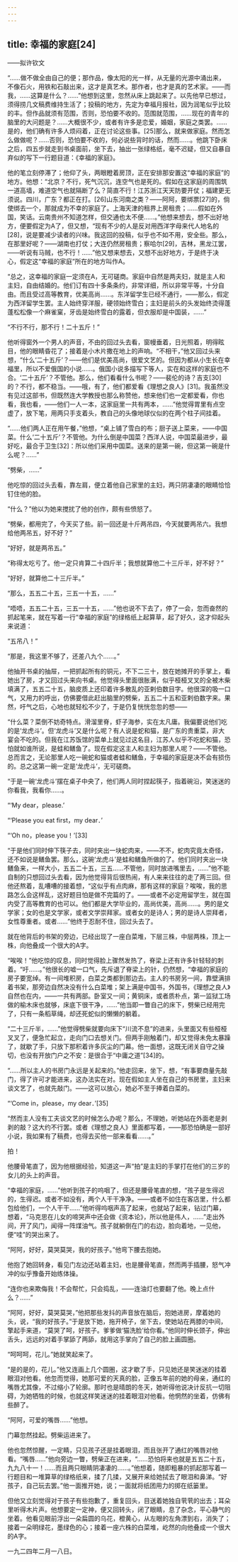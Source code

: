 ```yaml
---
---
---
```

title: 幸福的家庭[24]
---




——拟许钦文

“……做不做全由自己的便；那作品，像太阳的光一样，从无量的光源中涌出来，不像石火，用铁和石敲出来，这才是真艺术。那作者，也才是真的艺术家。——而我，……这算是什么？……”他想到这里，忽然从床上跳起来了。以先他早已想过，须得捞几文稿费维持生活了；投稿的地方，先定为幸福月报社，因为润笔似乎比较的丰。但作品就须有范围，否则，恐怕要不收的。范围就范围，……现在的青年的脑里的大问题是？……大概很不少，或者有许多是恋爱，婚姻，家庭之类罢。……是的，他们确有许多人烦闷着，正在讨论这些事。[25]那么，就来做家庭。然而怎么做做呢？……否则，恐怕要不收的，何必说些背时的话，然而……。他跳下卧床之后，四五步就走到书桌面前，坐下去，抽出一张绿格纸，毫不迟疑，但又自暴自弃似的写下一行题目道：《幸福的家庭》。

他的笔立刻停滞了；他仰了头，两眼瞪着房顶，正在安排那安置这“幸福的家庭”的地方。他想：“北京？不行，死气沉沉，连空气也是死的。假如在这家庭的周围筑一道高墙，难道空气也就隔断了么？简直不行！江苏浙江天天防要开仗；福建更无须说。四川，广东？都正在打。[26]山东河南之类？——阿阿，要绑票[27]的，倘使绑去一个，那就成为不幸的家庭了。上海天津的租界上房租贵；……假如在外国，笑话。云南贵州不知道怎样，但交通也太不便……。”他想来想去，想不出好地方，便要假定为A了，但又想，“现有不少的人是反对用西洋字母来代人地名的[28]，说是要减少读者的兴味。我这回的投稿，似乎也不如不用，安全些。那么，在那里好呢？——湖南也打仗；大连仍然房租贵；察哈尔[29]，吉林，黑龙江罢，——听说有马贼，也不行！……”他又想来想去，又想不出好地方，于是终于决心，假定这“幸福的家庭”所在的地方叫作A。

“总之，这幸福的家庭一定须在A，无可磋商。家庭中自然是两夫妇，就是主人和主妇，自由结婚的。他们订有四十多条条约，非常详细，所以非常平等，十分自由。而且受过高等教育，优美高尚……。东洋留学生已经不通行，——那么，假定为西洋留学生罢。主人始终穿洋服，硬领始终雪白；主妇是前头的头发始终烫得蓬蓬松松像一个麻雀窠，牙齿是始终雪白的露着，但衣服却是中国装，……”

“不行不行，那不行！二十五斤！”

他听得窗外一个男人的声音，不由的回过头去看，窗幔垂着，日光照着，明得眩目，他的眼睛昏花了；接着是小木片撒在地上的声响。“不相干，”他又回过头来想，“什么‘二十五斤’？——他们是优美高尚，很爱文艺的。但因为都从小生长在幸福里，所以不爱俄国的小说……。俄国小说多描写下等人，实在和这样的家庭也不合。‘二十五斤’？不管他。那么，他们看看什么书呢？——裴伦的诗？吉支[30]的？不行，都不稳当。——哦，有了，他们都爱看《理想之良人》[31]。我虽然没有见过这部书，但既然连大学教授也那么称赞他，想来他们也一定都爱看，你也看，我也看，——他们一人一本，这家庭里一共有两本，……”他觉得胃里有点空虚了，放下笔，用两只手支着头，教自己的头像地球仪似的在两个柱子间挂着。

“……他们两人正在用午餐，”他想，“桌上铺了雪白的布；厨子送上菜来，——中国菜。什么‘二十五斤’？不管他。为什么倒是中国菜？西洋人说，中国菜最进步，最好吃，最合于卫生[32]：所以他们采用中国菜。送来的是第一碗，但这第一碗是什么呢？……”

“劈柴，……”

他吃惊的回过头去看，靠左肩，便立着他自己家里的主妇，两只阴凄凄的眼睛恰恰钉住他的脸。

“什么？”他以为她来搅扰了他的创作，颇有些愤怒了。

“劈柴，都用完了，今天买了些。前一回还是十斤两吊四，今天就要两吊六。我想给他两吊五，好不好？”

“好好，就是两吊五。”

“称得太吃亏了。他一定只肯算二十四斤半；我想就算他二十三斤半，好不好？”

“好好，就算他二十三斤半。”

“那么，五五二十五，三五一十五，……”

“唔唔，五五二十五，三五一十五，……”他也说不下去了，停了一会，忽而奋然的抓起笔来，就在写着一行“幸福的家庭”的绿格纸上起算草，起了好久，这才仰起头来说道：

“五吊八！”

“那是，我这里不够了，还差八九个……。”

他抽开书桌的抽屉，一把抓起所有的铜元，不下二三十，放在她摊开的手掌上，看她出了房，才又回过头来向书桌。他觉得头里面很胀满，似乎桠桠叉叉的全被木柴填满了，五五二十五，脑皮质上还印着许多散乱的亚剌伯数目字。他很深的吸一口气，又用力的呼出，仿佛要借此赶出脑里的劈柴，五五二十五和亚剌伯数字来。果然，吁气之后，心地也就轻松不少了，于是仍复恍恍忽忽的想——

“什么菜？菜倒不妨奇特点。滑溜里脊，虾子海参，实在太凡庸。我偏要说他们吃的是‘龙虎斗’。但‘龙虎斗’又是什么呢？有人说是蛇和猫，是广东的贵重菜，非大宴会不吃的。但我在江苏饭馆的菜单上就见过这名目，江苏人似乎不吃蛇和猫，恐怕就如谁所说，是蛙和鳝鱼了。现在假定这主人和主妇为那里人呢？——不管他。总而言之，无论那里人吃一碗蛇和猫或者蛙和鳝鱼，于幸福的家庭是决不会有损伤的。总之这第一碗一定是‘龙虎斗’，无可磋商。

“于是一碗‘龙虎斗’摆在桌子中央了，他们两人同时捏起筷子，指着碗沿，笑迷迷的你看我，我看你……。

“‘My dear，please.’

“‘Please you eat first，my dear．’

“‘Oh no，please you！’[33]

“于是他们同时伸下筷子去，同时夹出一块蛇肉来，——不不，蛇肉究竟太奇怪，还不如说是鳝鱼罢。那么，这碗‘龙虎斗’是蛙和鳝鱼所做的了。他们同时夹出一块鳝鱼来，一样大小，五五二十五，三五……不管他，同时放进嘴里去，……”他不能自制的只想回过头去看，因为他觉得背后很热闹，有人来来往往的走了两三回。但他还熬着，乱嘈嘈的接着想，“这似乎有点肉麻，那有这样的家庭？唉唉，我的思路怎么会这样乱，这好题目怕是做不完篇的了。——或者不必定用留学生，就在国内受了高等教育的也可以。他们都是大学毕业的，高尚优美，高尚……。男的是文学家；女的也是文学家，或者文学崇拜家。或者女的是诗人；男的是诗人崇拜者，女性尊重者。或者……”他终于忍耐不住，回过头去了。

就在他背后的书架的旁边，已经出现了一座白菜堆，下层三株，中层两株，顶上一株，向他叠成一个很大的A字。

“唉唉！”他吃惊的叹息，同时觉得脸上骤然发热了，脊梁上还有许多针轻轻的刺着。“吁……。”他很长的嘘一口气，先斥退了脊梁上的针，仍然想，“幸福的家庭的房子要宽绰。有一间堆积房，白菜之类都到那边去。主人的书房另一间，靠壁满排着书架，那旁边自然决没有什么白菜堆；架上满是中国书，外国书，《理想之良人》自然也在内，——一共有两部。卧室又一间；黄铜床，或者质朴点，第一监狱工场做的榆木床也就够，床底下很干净，……”他当即一瞥自己的床下，劈柴已经用完了，只有一条稻草绳，却还死蛇似的懒懒的躺着。

“二十三斤半，……”他觉得劈柴就要向床下“川流不息”的进来，头里面又有些桠桠叉叉了，便急忙起立，走向门口去想关门。但两手刚触着门，却又觉得未免太暴躁了，就歇了手，只放下那积着许多灰尘的门幕。他一面想，这既无闭关自守之操切，也没有开放门户之不安：是很合于“中庸之道”[34]的。

“……所以主人的书房门永远是关起来的。”他走回来，坐下，想，“有事要商量先敲门，得了许可才能进来，这办法实在对。现在假如主人坐在自己的书房里，主妇来谈文艺了，也就先敲门。——这可以放心，她必不至于捧着白菜的。

“‘Come in，please，my dear．’[35]

“然而主人没有工夫谈文艺的时候怎么办呢？那么，不理她，听她站在外面老是剥剥的敲？这大约不行罢。或者《理想之良人》里面都写着，——那恐怕确是一部好小说，我如果有了稿费，也得去买他一部来看看……。”

拍！

他腰骨笔直了，因为他根据经验，知道这一声“拍”是主妇的手掌打在他们的三岁的女儿的头上的声音。

“幸福的家庭，……”他听到孩子的呜咽了，但还是腰骨笔直的想，“孩子是生得迟的，生得迟。或者不如没有，两个人干干净净。——或者不如住在客店里，什么都包给他们，一个人干干……”他听得呜咽声高了起来，也就站了起来，钻过门幕，想着，“马克思在儿女的啼哭声中还会做《资本论》，所以他是伟人，……”走出外间，开了风门，闻得一阵煤油气。孩子就躺倒在门的右边，脸向着地，一见他，便“哇”的哭出来了。

“阿阿，好好，莫哭莫哭，我的好孩子。”他弯下腰去抱她。

他抱了她回转身，看见门左边还站着主妇，也是腰骨笔直，然而两手插腰，怒气冲冲的似乎豫备开始练体操。

“连你也来欺侮我！不会帮忙，只会捣乱，——连油灯也要翻了他。晚上点什么？……”

“阿阿，好好，莫哭莫哭，”他把那些发抖的声音放在脑后，抱她进房，摩着她的头，说，“我的好孩子。”于是放下她，拖开椅子，坐下去，使她站在两膝的中间，擎起手来道，“莫哭了呵，好孩子。爹爹做‘猫洗脸’给你看。”他同时伸长颈子，伸出舌头，远远的对着手掌舔了两舔，就用这手掌向了自己的脸上画圆圈。

“呵呵呵，花儿。”她就笑起来了。

“是的是的，花儿。”他又连画上几个圆圈，这才歇了手，只见她还是笑迷迷的挂着眼泪对他看。他忽而觉得，她那可爱的天真的脸，正像五年前的她的母亲，通红的嘴唇尤其像，不过缩小了轮廓。那时也是晴朗的冬天，她听得他说决计反抗一切阻碍，为她牺牲的时候，也就这样笑迷迷的挂着眼泪对他看。他惘然的坐着，仿佛有些醉了。

“阿阿，可爱的嘴唇……”他想。

门幕忽然挂起。劈柴运进来了。

他也忽然惊醒，一定睛，只见孩子还是挂着眼泪，而且张开了通红的嘴唇对他看。“嘴唇……”他向旁边一瞥，劈柴正在进来，“……恐怕将来也就是五五二十五，九九八十一！……而且两只眼睛阴凄凄的……。”他想着，随即粗暴的抓起那写着一行题目和一堆算草的绿格纸来，揉了几揉，又展开来给她拭去了眼泪和鼻涕。“好孩子，自己玩去罢。”他一面推开她，说；一面就将纸团用力的掷在纸篓里。

但他又立刻觉得对于孩子有些抱歉了，重复回头，目送着她独自茕茕的出去；耳朵里听得木片声。他想要定一定神，便又回转头，闭了眼睛，息了杂念，平心静气的坐着。他看见眼前浮出一朵扁圆的乌花，橙黄心，从左眼的左角漂到右，消失了；接着一朵明绿花，墨绿色的心；接着一座六株的白菜堆，屹然的向他叠成一个很大的A字。

一九二四年二月一八日。